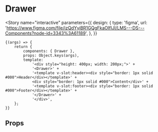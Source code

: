 
<Meta title="components/Drawer" component={Drawer} />

# Drawer

<Story
	name="interactive"
	parameters={{
		design: {
			type: 'figma',
			url: 'https://www.figma.com/file/izQdYyiBR1GQgFkaOIfIJI/LMS---DS---Components?node-id=3343%3A61189',
		},
	}}
>
	{(args) => {
		return {
			components: { Drawer },
			props: Object.keys(args),
			template:
				'<div style="height: 400px; width: 200px;">' +
				'<Drawer>' +
				'<template v-slot:header><div style="border: 1px solid #000">Header</div></template>' +
				<div style="border: 1px solid #000">Content</div>' +
				'<template v-slot:footer><div style="border: 1px solid #000">Footer</div></template>' +
				'</Drawer>' +
				'</div>',
		};
	}}
</Story>

## Props

<Props of={Drawer} />
